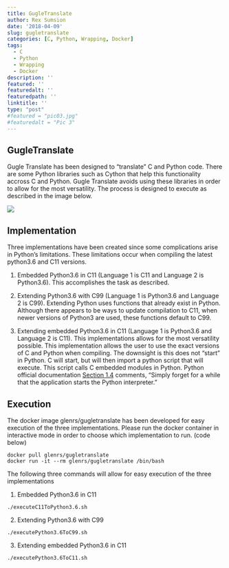 ```yaml
---
title: GugleTranslate
author: Rex Sumsion
date: '2018-04-09'
slug: gugletranslate
categories: [C, Python, Wrapping, Docker]
tags:
  - C
  - Python
  - Wrapping
  - Docker
description: ''
featured: ''
featuredalt: ''
featuredpath: ''
linktitle: ''
type: "post"
#featured = "pic03.jpg"
#featuredalt = "Pic 3"
---
```


## GugleTranslate

Gugle Translate has been designed to "translate" C and Python code. There are some Python libraries such as Cython that help this functionality accross C and Python. Gugle Translate avoids using these libraries in order to allow for the most versatility. The process is designed to execute as described in the image below.

![](/post/2018-05-07-gugletranslate_files/prompt-1.png)

## Implementation

Three implementations have been created since some complications arise in Python's limitations. These limitations occur when compiling the latest python3.6 and C11 versions.

1. Embedded Python3.6 in C11 (Language 1 is C11 and Language 2 is Python3.6). This accomplishes the task as described.

2. Extending Python3.6 with C99 (Language 1 is Python3.6 and Language 2 is C99). Extending Python uses functions that already exist in Python. Although there appears to be ways to update compilation to C11, when newer versions of Python3 are used, these functions default to C99.

3. Extending embedded Python3.6 in C11 (Language 1 is Python3.6 and Language 2 is C11). This implementations allows for the most versatility possible. This implementation allows the user to use the exact versions of C and Python when compiling. The downsight is this does not "start" in Python. C will start, but will then import a python script that will execute. This script calls C embedded modules in Python. Python official documentation [Section 1.4](https://docs.python.org/3/extending/embedding.html) comments, "Simply forget for a while that the application starts the Python interpreter."

## Execution

The docker image glenrs/gugletranslate has been developed for easy execution of the three implementations. Please run the docker container in interactive mode in order to choose which implementation to run. (code below)

```
docker pull glenrs/gugletranslate
docker run -it --rm glenrs/gugletranslate /bin/bash
```

The following three commands will allow for easy execution of the three implementations

1. Embedded Python3.6 in C11

```
./executeC11ToPython3.6.sh
```

2. Extending Python3.6 with C99

```
./executePython3.6ToC99.sh
```

3. Extending embedded Python3.6 in C11

```
./executePython3.6ToC11.sh
```


